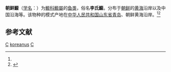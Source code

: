 {{CJK-New-Char|4C97}}
{{Speciesbox 
| taxon = Callionymus koreanus
| authority = ({{tsl|jp|中坊徹次|Nakabo}}, Jeon & [[李思忠_(鱼类学家)|Li]], 1987)<ref name='id8102'>{{cite web| url =http://www.bioinfo.cn/db05/BjdwSpecies.php?action=view&id=8102| title =朝鲜䲗| work =中国动物物种编目数据库| publisher =中国科学院微生物研究所| author =中国科学院动物研究所| accessdate =2009-04-16| deadurl =yes| archiveurl =https://web.archive.org/web/20160305051139/http://www.bioinfo.cn/db05/BjdwSpecies.php?action=view&id=8102| archivedate =2016-03-05}}</ref>
}}

'''朝鲜䲗'''（[[学名|学名]]：{{lang|la|''Callionymus koreanus''}}）为[[䲗科|䲗科]][[䲗屬|䲗屬]]的[[鱼类|鱼类]]，俗名'''李氏䲗'''。分布于[[朝鲜|朝鲜]]的[[黄海|黄海]]沿岸以及中国沿海等。该物种的模式产地在[[中华人民共和国|中华人民共和国]][[山东省|山东省]][[青岛|青岛]]、朝鲜黄海沿岸。<ref name='id8102'/><ref>{{FishBase species | genus = Callionymus | species = koreanus | month = 12| year = 2011}}</ref>

== 参考文献 ==
{{reflist}}

{{Taxonbar}}

[[Category:青岛物种|C]]
[[Category:䲗屬|koreanus]]
[[Category:1987年描述的魚類|C]]
{{Fish-stub}}